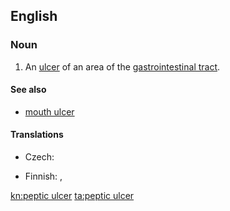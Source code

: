 {{wikipedia}}
==English==

===Noun===
{{en-noun|sg=[[peptic]] [[ulcer]]}}

# {{pathology}} An [[ulcer]] of an area of the [[gastrointestinal tract]].

====See also====
* {{i|not to be confused with}} [[mouth ulcer]]

====Translations====
{{trans-top|ulcer}}
* Czech: {{t-|cs|peptický vřed|m}}
{{trans-mid}}
* Finnish: {{t+|fi|mahahaava}}, {{t-|fi|vatsahaava}}
{{trans-bottom}}

[[kn:peptic ulcer]]
[[ta:peptic ulcer]]